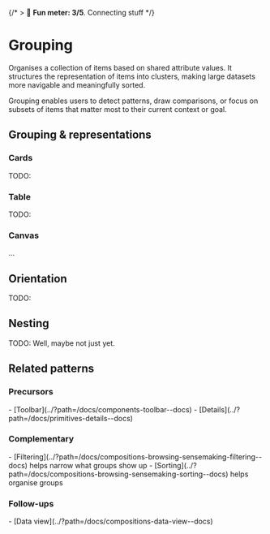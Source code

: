 
<Meta title="Compositions/Browsing & sensemaking*/Grouping" />

{/* > 🙂 **Fun meter: 3/5**. Connecting stuff */}

# Grouping

Organises a collection of items based on shared attribute values. It structures the representation of
items into clusters, making large datasets more navigable and meaningfully sorted.

Grouping enables users to detect patterns, draw comparisons, or focus on subsets of items that matter
most to their current context or goal.

## Grouping & representations

### Cards

TODO:

### Table

TODO:

### Canvas

...

## Orientation

TODO:

## Nesting

TODO: Well, maybe not just yet.

## Related patterns
### Precursors
<div>
- [Toolbar](../?path=/docs/components-toolbar--docs)
- [Details](../?path=/docs/primitives-details--docs)
</div>

### Complementary
<div>
- [Filtering](../?path=/docs/compositions-browsing-sensemaking-filtering--docs) helps narrow what groups show up
- [Sorting](../?path=/docs/compositions-browsing-sensemaking-sorting--docs) helps organise groups
</div>

### Follow-ups
<div>
- [Data view](../?path=/docs/compositions-data-view--docs)
</div>